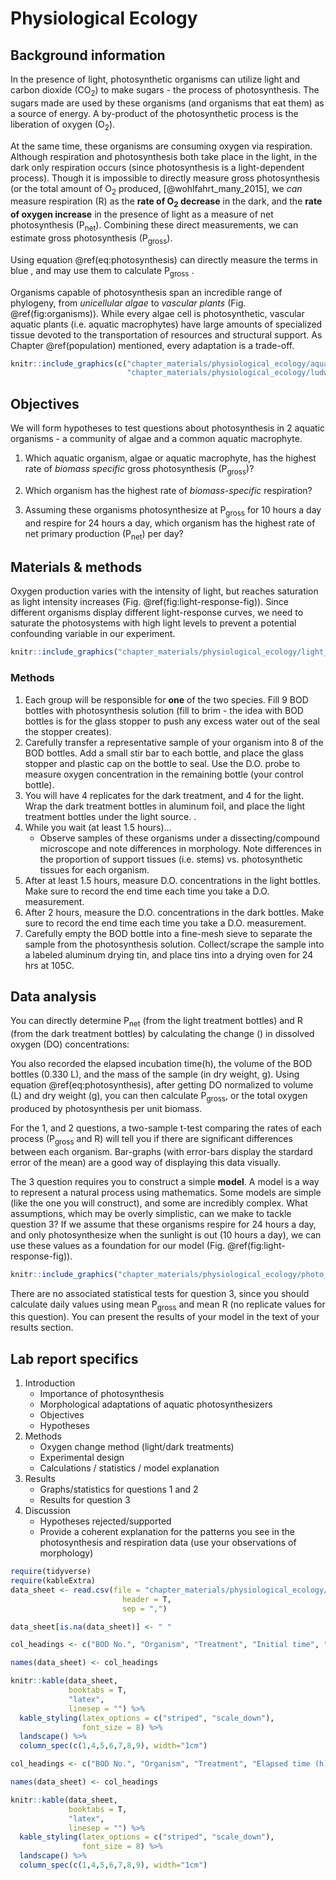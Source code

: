 # Physiological Ecology

## Background information
\newcommand{\textunderscript}[1]{$_{\text{#1}}$}
In the presence of light, photosynthetic organisms can utilize light and carbon dioxide (CO~2~) to make sugars - the process of photosynthesis. The sugars made are used by these organisms (and organisms that eat them) as a source of energy. A by-product of the photosynthetic process is the liberation of oxygen (O~2~).

At the same time, these organisms are consuming oxygen via respiration. Although respiration and photosynthesis both take place in the light, in the dark only respiration occurs (since photosynthesis is a light-dependent process). Though it is impossible to directly measure gross photosynthesis (or the total amount of O~2~ produced, [@wohlfahrt_many_2015], we *can* measure respiration (R) as the **rate of O~2~ decrease** in the dark, and the **rate of oxygen increase** in the presence of light as a measure of net photosynthesis (P~net~). Combining these direct measurements, we can estimate gross photosynthesis (P~gross~).

\begin{equation}
\color{blue} P_{net} \color{black}= \color{red}P_{gross} \color{black}- \color{blue}R
(\#eq:photosynthesis)
\end{equation}

Using equation \@ref(eq:photosynthesis) can directly measure the terms in \color{blue} blue \color{black}, and may use them to calculate \color{red} P~gross~ \color{black}.

Organisms capable of photosynthesis span an incredible range of phylogeny, from *unicellular algae* to *vascular plants* (Fig. \@ref(fig:organisms)). While every algae cell is photosynthetic, vascular aquatic plants (i.e. aquatic macrophytes) have large amounts of specialized tissue devoted to the transportation of resources and structural support. As Chapter \@ref(population) mentioned, every adaptation is a trade-off.

```r
knitr::include_graphics(c("chapter_materials/physiological_ecology/aquatic_photosynthesis.jpg",
                          "chapter_materials/physiological_ecology/ludwigia.jpg"), dpi = NA)
```

## Objectives

We will form hypotheses to test questions about photosynthesis in 2 aquatic organisms - a community of algae and a common aquatic macrophyte.

1. Which aquatic organism, algae or aquatic macrophyte, has the highest rate of *biomass specific* gross photosynthesis (P~gross~)?

2. Which organism has the highest rate of *biomass-specific* respiration?

3. Assuming these organisms photosynthesize at P~gross~ for 10 hours a day and respire for 24 hours a day, which organism has the highest rate of net primary production (P~net~) per day?

## Materials & methods

\begin{multicols}{2}
\begin{itemize}{}
  \item 10 L photosynthesis solution\footnote{10 L DI Water, 917 mg CaCl\textunderscript{2}, 960 mg MgSO\textunderscript{4}, 584 mg NaHCO\textunderscript{3}, 154 mg KHCO\textunderscript{3}}\\(40\% air saturation\footnote{Aerate with N\textunderscript{2} gas for 10 minutes})
  \item Samples of algae and macrophytes
  \item 330 mL BOD bottles
  \item Dissolved O\textsubscript{2} meter (D.O. Meter)
  \item Light source (> 400 \textmu E m\textsuperscript{-2}s\textsuperscript{-1})
  \item Aluminum foil
  \item Stir bars / stir plate
  \item Sieves (fine mesh)
  \item Forceps
  \item Drying boats (aluminum)
  \item Analytical balance \\(capable of 0.001 g)
  \item Drying oven
\end{itemize}
\end{multicols}

Oxygen production varies with the intensity of light, but reaches saturation as light intensity increases (Fig. \@ref(fig:light-response-fig)). Since different organisms display different light-response curves, we need to saturate the photosystems with high light levels to prevent a potential confounding variable in our experiment.

```r
knitr::include_graphics("chapter_materials/physiological_ecology/light_response_curve.pdf")
```

### Methods

1. Each group will be responsible for **one** of the two species. Fill 9 BOD bottles with photosynthesis solution (fill to brim - the idea with BOD bottles is for the glass stopper to push any excess water out of the seal the stopper creates). 
2. Carefully transfer a representative sample of your organism into 8 of the BOD bottles. Add a small stir bar to each bottle, and place the glass stopper and plastic cap on the bottle to seal. Use the D.O. probe to measure oxygen concentration in the remaining bottle (your control bottle).
3. You will have 4 replicates for the dark treatment, and 4 for the light. Wrap the dark treatment bottles in aluminum foil, and place the light treatment bottles under the light source. \underline{Record the intial times for these samples}.
4. While you wait (at least 1.5 hours)...
    * Observe samples of these organisms under a dissecting/compound microscope and note differences in morphology. Note differences in the proportion of support tissues (i.e. stems) vs. photosynthetic tissues for each organism.
5. After at least 1.5 hours, measure D.O. concentrations in the light bottles. Make sure to record the end time each time you take a D.O. measurement.
6. After 2 hours, measure the D.O. concentrations in the dark bottles. Make sure to record the end time each time you take a D.O. measurement.
7. Carefully empty the BOD bottle into a fine-mesh sieve to separate the sample from the photosynthesis solution. Collect/scrape the sample into a labeled aluminum drying tin, and place tins into a drying oven for 24 hrs at 105\textdegree{}C.

## Data analysis

You can directly determine P~net~ (from the light treatment bottles) and R (from the dark treatment bottles) by calculating the change (\textDelta) in dissolved oxygen (DO) concentrations:

\begin{equation}
\Delta{}DO = DO_{final} - DO_{initial}
(\#eq:delta)
\end{equation}

You also recorded the elapsed incubation time(\textDelta{}h), the volume of the BOD bottles (0.330 L), and the mass of the sample (in dry weight, g). Using equation \@ref(eq:photosynthesis), after getting \textDelta{}DO normalized to volume (L) and dry weight (g), you can then calculate P~gross~, or the total oxygen produced by photosynthesis per unit biomass.

For the 1\textsuperscript{st}, and 2\textsuperscript{nd} questions, a two-sample t-test comparing the rates of each process (P~gross~ and R) will tell you if there are significant differences between each organism. Bar-graphs (with error-bars display the stardard error of the mean) are a good way of displaying this data visually. 

The 3\textsuperscript{rd} question requires you to construct a simple **model**. A model is a way to represent a natural process using mathematics. Some models are simple (like the one you will construct), and some are incredibly complex. What assumptions, which may be overly simplistic, can we make to tackle question 3? If we assume that these organisms respire for 24 hours a day, and only photosynthesize when the sunlight is out (10 hours a day), we can use these values as a foundation for our model (Fig. \@ref(fig:light-response-fig)).

```r
knitr::include_graphics("chapter_materials/physiological_ecology/photo_model.pdf")
```

There are no associated statistical tests for question 3, since you should calculate daily values using mean P~gross~ and mean R (no replicate values for this question). You can present the results of your model in the text of your results section. 

\pagebreak

## Lab report specifics

1. Introduction
    * Importance of photosynthesis
    * Morphological adaptations of aquatic photosynthesizers
    * Objectives
    * Hypotheses
2. Methods
    * Oxygen change method (light/dark treatments)
    * Experimental design
    * Calculations / statistics / model explanation
3. Results
    * Graphs/statistics for questions 1 and 2
    * Results for question 3
4. Discussion
    * Hypotheses rejected/supported
    * Provide a coherent explanation for the patterns you see in the photosynthesis and respiration data (use your observations of morphology)

\pagebreak

```r
require(tidyverse)
require(kableExtra)
data_sheet <- read.csv(file = "chapter_materials/physiological_ecology/data_sheet.csv", 
                         header = T, 
                         sep = ",")

data_sheet[is.na(data_sheet)] <- " "

col_headings <- c("BOD No.", "Organism", "Treatment", "Initial time", "Initial D.O. (mg/L)", "Final time", "Final D.O. (mg/L)", "Dish ID", "Weight (g)")

names(data_sheet) <- col_headings

knitr::kable(data_sheet,
             booktabs = T,
             "latex",
             linesep = "") %>%
  kable_styling(latex_options = c("striped", "scale_down"),
                font_size = 8) %>%
  landscape() %>%
  column_spec(c(1,4,5,6,7,8,9), width="1cm")
```

```r

col_headings <- c("BOD No.", "Organism", "Treatment", "Elapsed time (h)", "Delta D.O. (mg/L)", "Delta D.O. (mg)", "Net Rate O2 (mg/(g*h))", "Rate (mg/(g*h))", "Daily")

names(data_sheet) <- col_headings

knitr::kable(data_sheet,
             booktabs = T,
             "latex",
             linesep = "") %>%
  kable_styling(latex_options = c("striped", "scale_down"),
                font_size = 8) %>%
  landscape() %>%
  column_spec(c(1,4,5,6,7,8,9), width="1cm")
```

